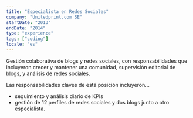 ```yaml
---
title: "Especialista en Redes Sociales"
company: "Unitedprint.com SE"
startDate: "2013"
endDate: "2014"
type: "experience"
tags: ["coding"]
locale: "es"
---
```


Gestión colaborativa de blogs y redes sociales, con responsabilidades que incluyeron crecer y mantener una comunidad, supervisión editorial de blogs, y análisis de redes sociales.

Las responsabilidades claves de está posición incluyeron...
- seguimiento y análisis diario de KPIs
- gestión de 12 perfiles de redes sociales y dos blogs junto a otro especialista.
